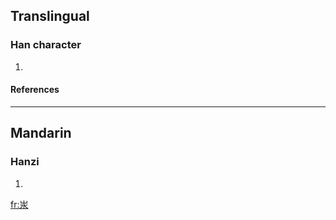 ==Translingual==
===Han character===
{{Han char|rn=85|rad=水|as=03|sn=7|four=|canj=山水 (UE)}}
# {{defn|Han|sort=水03}}
====References====
{{Han ref|kx=0605.100|dkj=17129|dj=0999.030|hdz=31550.030|uh=6C56|ud=27734}}

----
==Mandarin==
===Hanzi===
{{cmn-hanzi|pin=[[gān]] ([[gan1]]), [[hán]] ([[han2]]), [[pài]] ([[pai4]])|wg=kan<sup>1</sup>, han<sup>2</sup>, p'ai<sup>4</sup>}}
# {{defn|Mandarin}}

[[fr:汖]]